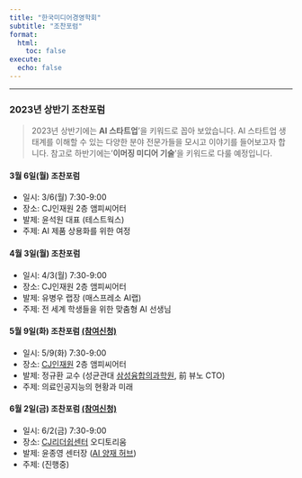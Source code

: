 ```yaml
---
title: "한국미디어경영학회"
subtitle: "조찬포럼"
format:
  html:
    toc: false
execute:
  echo: false
---
```


------------------------------------------------------------------------

### 2023년 상반기 조찬포럼

> 2023년 상반기에는 **AI 스타트업**'을 키워드로 꼽아 보았습니다. AI 스타트업 생태계를 이해할 수 있는 다양한 분야 전문가들을 모시고 이야기를 들어보고자 합니다. 참고로 하반기에는'**이머징 미디어 기술**'을 키워드로 다룰 예정입니다.

#### 3월 6일(월) 조찬포럼

-   일시: 3/6(월) 7:30-9:00
-   장소: CJ인재원 2층 앰피씨어터
-   발제: 윤석원 대표 (테스트웍스)
-   주제: AI 제품 상용화를 위한 여정

#### 4월 3일(월) 조찬포럼

-   일시: 4/3(월) 7:30-9:00
-   장소: CJ인재원 2층 앰피씨어터
-   발제: 유병우 랩장 (매스프레소 AI랩)
-   주제: 전 세계 학생들을 위한 맞춤형 AI 선생님

#### 5월 9일(화) 조찬포럼 [(참여신청)](2023spring/may.qmd)

-   일시: 5/9(화) 7:30-9:00
-   장소: [CJ인재원](https://naver.me/FGoeILmX) 2층 앰피씨어터
-   발제: 정규환 교수 (성균관대 [삼성융합의과학원](https://saihst.skku.edu/m/index.php), 前 뷰노 CTO)
-   주제: 의료인공지능의 현황과 미래

#### 6월 2일(금) 조찬포럼 [(참여신청)](2023spring/june.qmd)

-   일시: 6/2(금) 7:30-9:00
-   장소: [CJ리더쉽센터](https://naver.me/GyeavQOd) 오디토리움
-   발제: 윤종영 센터장 ([AI 양재 허브](https://ai-yangjae.kr/com/com07.asp?scrID=0000000207&pageNum=5&subNum=5&ssubNum=1))
-   주제: (진행중)
